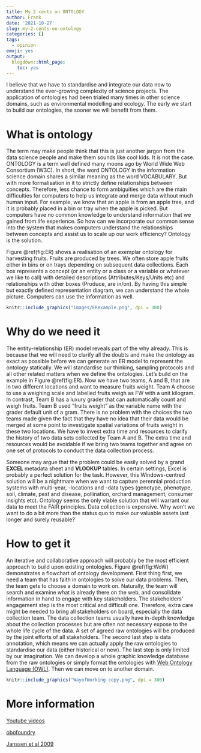 ```yaml
---
title: My 2 cents on ONTOLOGY
author: Frank
date: '2021-10-27'
slug: my-2-cents-on-ontology
categories: []
tags:
  - opinion
emoji: yes
output:
  blogdown::html_page:
    toc: yes
---
```



I believe that we have to standardise and integrate our data now to understand
the ever-growing complexity of science projects. The application of ontologies
had been trialed many times in other science domains, such as environmental 
modelling and ecology. The early we start to build our ontologies, the sooner
we will benefit from them. 

# What is ontology

The term may make people think that this is just another jargon from the data
science people and make them sounds like cool kids. It is not the case. ONTOLOGY
is a term well defined many moons ago by World Wide Web Consortium (W3C). In
short, the word ONTOLOGY in the information science domain shares a similar
meaning as the word VOCABULARY. But with more formalisation in it to strictly
define relationships between concepts. Therefore, less chance to form
ambiguities which are the main difficulties for computers to help us integrate
and merge data without much human input. For example, we know that an apple is
from an apple tree, and it is probably placed in a bin or tray when the apple is
picked. But computers have no common knowledge to understand information that we
gained from life experience. So how can we incorporate our common sense into the
system that makes computers understand the relationships between concepts and
assist us to scale up our work efficiency? Ontology is the solution.

Figure \@ref(fig:ER) shows a realisation of an exemplar ontology for harvesting
fruits. Fruits are produced by trees. We often store apple fruits either in bins
or on trays depending on subsequent data collections. Each box represents a
concept (or an entity or a class or a variable or whatever we like to call) with
detailed descriptions (Attributes/Keys/Units etc) and relationships with other
boxes (Produce, are in/on). By having this simple but exactly defined
representation diagram, we can understand the whole picture. Computers can use
the information as well.

```r
knitr::include_graphics("images/ERexample.png", dpi = 300)
```

# Why do we need it 

The entity-relationship (ER) model reveals part of the why already. This is
because that we will need to clarify all the doubts and make the ontology as
exact as possible before we can generate an ER model to represent the ontology
statically. We will standardise our thinking, sampling protocols and all other
related matters when we define the ontologies. Let's build on the example in
Figure \@ref(fig:ER). Now we have two teams, A and B, that are in two different
locations and want to measure fruits weight. Team A choose to use a weighing
scale and labelled fruits weigh as FW with a unit kilogram. In contrast, Team B
has a luxury grader that can automatically count and weigh fruits. Team B used
"fruits weight" as the variable name with the grader default unit of a gram.
There is no problem with the choices the two teams made given the fact that they
have no idea that their data would be merged at some point to investigate
spatial variations of fruits weight in these two locations. We have to invest
extra time and resources to clarify the history of two data sets collected by
Team A and B. The extra time and resources would be avoidable if we bring two
teams together and agree on one set of protocols to conduct the data collection
process.

Someone may argue that the problem could be easily solved by a grand **EXCEL**
metadata sheet and **VLOOKUP** tables. In certain settings, Excel is probably a
perfect solution for the task. However, this Windows-centred solution will be a
nightmare when we want to capture perennial production systems with multi-year,
-locations and -data types (genotype, phenotype, soil, climate, pest and
disease, pollination, orchard management, consumer insights etc). Ontology seems
the only viable solution that will warrant our data to meet the FAIR principles.
Data collection is expensive. Why won't we want to do a bit more than the status
quo to make our valuable assets last longer and surely reusable?

# How to get it 

An iterative and collaborative approach will probably be the most efficient
approach to build upon existing ontologies. Figure \@ref(fig:WoW)
demonstrates a flowchart of ontology development. First thing first, we need a
team that has faith in ontologies to solve our data problems. Then, the team
gets to choose a domain to work on. Naturally, the team will search and examine
what is already there on the web, and consolidate information in hand to engage
with key stakeholders. The stakeholders' engagement step is the most critical
and difficult one. Therefore, extra care might be needed to bring all
stakeholders on board, especially the data collection team. The data collection
teams usually have in-depth knowledge about the collection processes but are
often not necessary expose to the whole life cycle of the data. A set of agreed
raw ontologies will be produced by the joint efforts of all stakeholders. The
second last step is data annotation, which means we can actually apply the raw
ontologies to standardise our data (either historical or new). The last step is
only limited by our imagination. We can develop a whole graphic knowledge
database from the raw ontologies or simply format the ontologies with [Web
Ontology Language (OWL)](https://www.w3.org/TR/owl2-overview/). Then we can move
on to another domain.

```r
knitr::include_graphics("WayofWorking copy.png", dpi = 300)
```


# More information 

[Youtube videos](https://www.youtube.com/watch?v=Y8cnZFuI_k0)

[obofoundry](http://www.obofoundry.org/)

[Janssen et al 2009](https://www.sciencedirect.com/science/article/pii/S1364815209001054?via%3Dihub)

